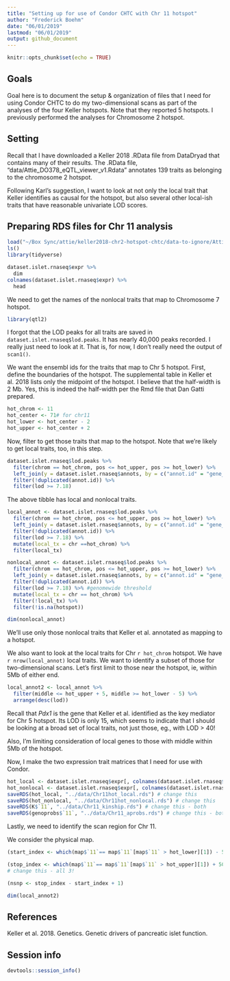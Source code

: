 ```yaml
---
title: "Setting up for use of Condor CHTC with Chr 11 hotspot"
author: "Frederick Boehm"
date: "06/01/2019"
lastmod: "06/01/2019"
output: github_document
---
```


```r
knitr::opts_chunk$set(echo = TRUE)
```

## Goals

Goal here is to document the setup & organization of files that I need for using Condor CHTC to do my two-dimensional scans as part of the analyses of the four Keller hotspots. Note that they reported 5 hotspots. I previously performed the analyses for Chromosome 2 hotspot.

## Setting

Recall that I have downloaded a Keller 2018 .RData file from DataDryad that contains many of their results. The .RData file, "data/Attie_DO378_eQTL_viewer_v1.Rdata" annotates 139 traits as belonging to the chromosome 2 hotspot.

Following Karl's suggestion, I want to look at not only the local trait that Keller identifies as causal for the hotspot, but also several other local-ish traits that have reasonable univariate LOD scores.


## Preparing RDS files for Chr 11 analysis


```r
load("~/Box Sync/attie/keller2018-chr2-hotspot-chtc/data-to-ignore/Attie_DO378_eQTL_viewer_v1.Rdata")
ls()
library(tidyverse)
```

```r
dataset.islet.rnaseq$expr %>%
  dim
colnames(dataset.islet.rnaseq$expr) %>%
  head
```

We need to get the names of the nonlocal traits that map to Chromosome 7 hotspot. 

```r
library(qtl2)
```

I forgot that the LOD peaks for all traits are saved in `dataset.islet.rnaseq$lod.peaks`. It has nearly 40,000 peaks recorded. I really just need to look at it. That is, for now, I don't really need the output of `scan1()`.

We want the ensembl ids for the traits that map to Chr 5 hotspot. First, define the boundaries of the hotspot. The supplemental table in Keller et al. 2018 lists only the midpoint of the hotspot. I believe that the half-width is 2 Mb. Yes, this is indeed the half-width per the Rmd file that Dan Gatti prepared.

```r
hot_chrom <- 11
hot_center <- 71# for chr11
hot_lower <- hot_center - 2
hot_upper <- hot_center + 2
```

Now, filter to get those traits that map to the hotspot. Note that we're likely to get local traits, too, in this step.

```r
dataset.islet.rnaseq$lod.peaks %>%
  filter(chrom == hot_chrom, pos <= hot_upper, pos >= hot_lower) %>%
  left_join(y = dataset.islet.rnaseq$annots, by = c("annot.id" = "gene_id")) %>%
  filter(!duplicated(annot.id)) %>%
  filter(lod >= 7.18)
```

The above tibble has local and nonlocal traits.


```r
local_annot <- dataset.islet.rnaseq$lod.peaks %>%
  filter(chrom == hot_chrom, pos <= hot_upper, pos >= hot_lower) %>%
  left_join(y = dataset.islet.rnaseq$annots, by = c("annot.id" = "gene_id")) %>%
  filter(!duplicated(annot.id)) %>%
  filter(lod >= 7.18) %>%
  mutate(local_tx = chr ==hot_chrom) %>%
  filter(local_tx)
```



```r
nonlocal_annot <- dataset.islet.rnaseq$lod.peaks %>%
  filter(chrom == hot_chrom, pos <= hot_upper, pos >= hot_lower) %>%
  left_join(y = dataset.islet.rnaseq$annots, by = c("annot.id" = "gene_id")) %>%
  filter(!duplicated(annot.id)) %>%
  filter(lod >= 7.18) %>% #genomewide threshold
  mutate(local_tx = chr == hot_chrom) %>%
  filter(!local_tx) %>% 
  filter(!is.na(hotspot))
```


```r
dim(nonlocal_annot)
```

We'll use only those nonlocal traits that Keller et al. annotated as mapping to a hotspot.

We also want to look at the local traits for Chr `r hot_chrom` hotspot. We have `r nrow(local_annot)` local traits. We want to identify a subset of those for two-dimensional scans. Let's first limit to those near the hotspot, ie, within 5Mb of either end.

```r
local_annot2 <- local_annot %>%
  filter(middle <= hot_upper + 5, middle >= hot_lower - 5) %>%
  arrange(desc(lod))
```

Recall that *Pdx1* is the gene that Keller et al. identified as the key mediator for Chr 5 hotspot. Its LOD is only 15, which seems to indicate that I should be looking at a broad set of local traits, not just those, eg., with LOD > 40!

Also, I'm limiting consideration of local genes to those with middle within 5Mb of the hotspot. 

Now, I make the two expression trait matrices that I need for use with Condor.

```r
hot_local <- dataset.islet.rnaseq$expr[, colnames(dataset.islet.rnaseq$expr) %in% local_annot2$annot.id]
hot_nonlocal <- dataset.islet.rnaseq$expr[, colnames(dataset.islet.rnaseq$expr) %in% nonlocal_annot$annot.id]
saveRDS(hot_local, "../data/Chr11hot_local.rds") # change this
saveRDS(hot_nonlocal, "../data/Chr11hot_nonlocal.rds") # change this
saveRDS(K$`11`, "../data/Chr11_kinship.rds") # change this - both
saveRDS(genoprobs$`11`, "../data/Chr11_aprobs.rds") # change this - both
```


Lastly, we need to identify the scan region for Chr 11.

We consider the physical map.

```r
(start_index <- which(map$`11`== map$`11`[map$`11` > hot_lower][1]) - 50) # change this - all 3!
```

```r
(stop_index <- which(map$`11`== map$`11`[map$`11` > hot_upper][1]) + 50)
# change this - all 3!
```

```r
(nsnp <- stop_index - start_index + 1)
```


```r
dim(local_annot2)
```





## References

Keller et al. 2018. Genetics. Genetic drivers of pancreatic islet function.

## Session info

```r
devtools::session_info()
```


